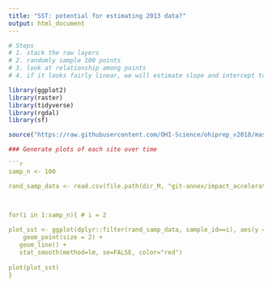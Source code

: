 ```yaml
---
title: "SST: potential for estimating 2013 data?"
output: html_document
---
```




```r
# Steps
# 1. stack the raw layers
# 2. randomly sample 100 points
# 3. look at relationship among points
# 4. if it looks fairly linear, we will estimate slope and intercept to calculate remaining years

library(ggplot2)
library(raster)
library(tidyverse)
library(rgdal)
library(sf)

source("https://raw.githubusercontent.com/OHI-Science/ohiprep_v2018/master/src/R/spatial_common.R")

### Generate plots of each site over time

```r


samp_n <- 100

rand_samp_data <- read.csv(file.path(dir_M, "git-annex/impact_acceleration/stressors/sst/int/rand_sample_anom.csv"))



for(i in 1:samp_n){ # i = 2
 
plot_sst <- ggplot(dplyr::filter(rand_samp_data, sample_id==i), aes(y = sst_anom, x = year)) +
    geom_point(size = 2) +
   geom_line() + 
   stat_smooth(method=lm, se=FALSE, color="red")
  
plot(plot_sst)  
}


```
